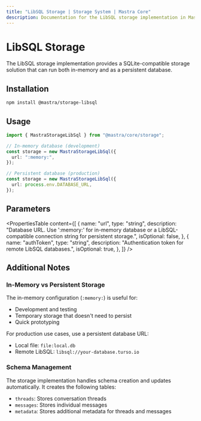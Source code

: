 ```yaml
---
title: "LibSQL Storage | Storage System | Mastra Core"
description: Documentation for the LibSQL storage implementation in Mastra.
---
```


# LibSQL Storage

The LibSQL storage implementation provides a SQLite-compatible storage solution that can run both in-memory and as a persistent database.

## Installation

```bash
npm install @mastra/storage-libsql
```

## Usage

```typescript copy showLineNumbers
import { MastraStorageLibSql } from "@mastra/core/storage";

// In-memory database (development)
const storage = new MastraStorageLibSql({
  url: ":memory:",
});

// Persistent database (production)
const storage = new MastraStorageLibSql({
  url: process.env.DATABASE_URL,
});
```

## Parameters

<PropertiesTable
  content={[
    {
      name: "url",
      type: "string",
      description:
        "Database URL. Use ':memory:' for in-memory database or a LibSQL-compatible connection string for persistent storage.",
      isOptional: false,
    },
    {
      name: "authToken",
      type: "string",
      description: "Authentication token for remote LibSQL databases.",
      isOptional: true,
    },
  ]}
/>

## Additional Notes

### In-Memory vs Persistent Storage

The in-memory configuration (`:memory:`) is useful for:

- Development and testing
- Temporary storage that doesn't need to persist
- Quick prototyping

For production use cases, use a persistent database URL:

- Local file: `file:local.db`
- Remote LibSQL: `libsql://your-database.turso.io`

### Schema Management

The storage implementation handles schema creation and updates automatically. It creates the following tables:

- `threads`: Stores conversation threads
- `messages`: Stores individual messages
- `metadata`: Stores additional metadata for threads and messages
